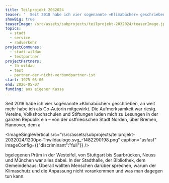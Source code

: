 ```yaml
---
title: Teilprojekt 2032024
teaser: '  Seit 2018 habe ich vier sogenannte »Klimabücher« geschrieben, an weit mehr habe ich als Co-Autorin mitgewirkt. Die Aufmerksamkeit war riesig. Vere'
showBig: true
teaserImage: /src/assets/subprojects/teilprojekt-2032024/teaserImage.jpg
topics:
  - stadt
  - service
  - radverkehr
projectCommunes:
  - stadt-wildau
  - testpartner
projectPartners:
  - th-wildau
  - test
  - partner-der-nicht-verbundpartner-ist
start: 1975-03-06
end: 2026-05-07
funding: aus eigener Kasse
---
```

Seit 2018 habe ich vier sogenannte »Klimabücher« geschrieben, an weit mehr habe ich als Co-Autorin mitgewirkt. Die Aufmerksamkeit war riesig. Vereine, Volkshochschulen und Stiftungen luden mich zu Lesungen in der ganzen Republik ein – von der ostfriesischen Stadt Norden, über Bremen, Hannover, dem a

<ImageSingleVertical src="/src/assets/subprojects/teilprojekt-2032024/1200px-Thwildaulogo.svg_-1482290198.png" caption="asfasf" imageConfig={{"discriminant":"full"}} />

bgelegenen Prüm in der Westeifel, von Stuttgart bis Saarbrücken, Neuss und München war alles dabei. In der Stadthalle, der Bibliothek, dem Gemeindehaus: Überall wollten Menschen darüber sprechen, warum der Klimaschutz und die Anpassung nicht vorankommen und was man dagegen tun kann.
